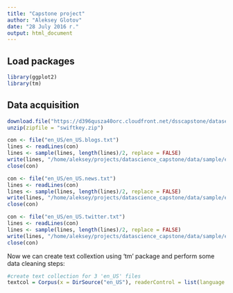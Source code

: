 ```yaml
---
title: "Capstone project"
author: "Aleksey Glotov"
date: "28 July 2016 г."
output: html_document
---
```

## Load packages
```r
library(ggplot2)
library(tm)
```


## Data acquisition

```r
download.file("https://d396qusza40orc.cloudfront.net/dsscapstone/dataset/Coursera-SwiftKey.zip", destfile = "swiftkey.zip")
unzip(zipfile = "swiftkey.zip")

```

```r
con <- file("en_US/en_US.blogs.txt")
lines <- readLines(con)
lines <- sample(lines, length(lines)/2, replace = FALSE)
write(lines, "/home/aleksey/projects/datascience_capstone/data/sample/en_US.blogs.txt")
close(con)

con <- file("en_US/en_US.news.txt")
lines <- readLines(con)
lines <- sample(lines, length(lines)/2, replace = FALSE)
write(lines, "/home/aleksey/projects/datascience_capstone/data/sample/en_US.news.txt")
close(con)

con <- file("en_US/en_US.twitter.txt")
lines <- readLines(con)
lines <- sample(lines, length(lines)/2, replace = FALSE)
write(lines, "/home/aleksey/projects/datascience_capstone/data/sample/en_US.twitter.txt")
close(con)
```

Now we can create text collextion using 'tm' package and perform some data cleaning steps:

```r
#create text collection for 3 'en_US' files
textcol = Corpus(x = DirSource("en_US"), readerControl = list(language = "en_US"))
```


